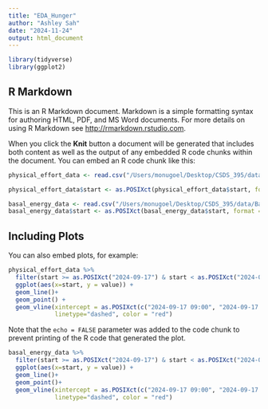 ```yaml
---
title: "EDA_Hunger"
author: "Ashley Sah"
date: "2024-11-24"
output: html_document
---
```


```r
library(tidyverse)
library(ggplot2)
```

## R Markdown

This is an R Markdown document. Markdown is a simple formatting syntax for authoring HTML, PDF, and MS Word documents. For more details on using R Markdown see <http://rmarkdown.rstudio.com>.

When you click the **Knit** button a document will be generated that includes both content as well as the output of any embedded R code chunks within the document. You can embed an R code chunk like this:

```r
physical_effort_data <- read.csv("/Users/monugoel/Desktop/CSDS_395/data/PhysicalEffort.csv")

physical_effort_data$start <- as.POSIXct(physical_effort_data$start, format = "%Y-%m-%d %H:%M:%S %z")

basal_energy_data <- read.csv("/Users/monugoel/Desktop/CSDS_395/data/BasalEnergyBurned.csv")
basal_energy_data$start <- as.POSIXct(basal_energy_data$start, format = "%Y-%m-%d %H:%M:%S %z")

```

## Including Plots

You can also embed plots, for example:

```r

physical_effort_data %>% 
  filter(start >= as.POSIXct("2024-09-17") & start < as.POSIXct("2024-09-18")) %>%
  ggplot(aes(x=start, y = value)) +
  geom_line()+
  geom_point() +
  geom_vline(xintercept = as.POSIXct(c("2024-09-17 09:00", "2024-09-17 13:00", "2024-09-17 16:00")), 
             linetype="dashed", color = "red")
```

Note that the `echo = FALSE` parameter was added to the code chunk to prevent printing of the R code that generated the plot.
```r
basal_energy_data %>% 
  filter(start >= as.POSIXct("2024-09-17") & start < as.POSIXct("2024-09-18")) %>%
  ggplot(aes(x=start, y = value)) +
  geom_line()+
  geom_point()+
  geom_vline(xintercept = as.POSIXct(c("2024-09-17 09:00", "2024-09-17 13:00", "2024-09-17 16:00")), 
             linetype="dashed", color = "red")
```

